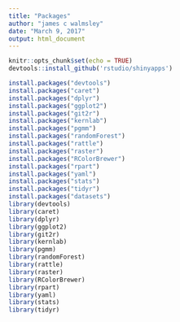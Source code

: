 ```yaml
---
title: "Packages"
author: "james c walmsley"
date: "March 9, 2017"
output: html_document
---
```


```r
knitr::opts_chunk$set(echo = TRUE)
devtools::install_github('rstudio/shinyapps')
```


```r
install.packages("devtools")
install.packages("caret")
install.packages("dplyr")
install.packages("ggplot2")
install.packages("git2r")
install.packages("kernlab")
install.packages("pgmm")
install.packages("randomForest")
install.packages("rattle")
install.packages("raster")
install.packages("RColorBrewer")
install.packages("rpart")
install.packages("yaml")
install.packages("stats")
install.packages("tidyr")
install.packages("datasets")
library(devtools)
library(caret)
library(dplyr)
library(ggplot2)
library(git2r)
library(kernlab)
library(pgmm)
library(randomForest)
library(rattle)
library(raster)
library(RColorBrewer)
library(rpart)
library(yaml)
library(stats)
library(tidyr)
```






